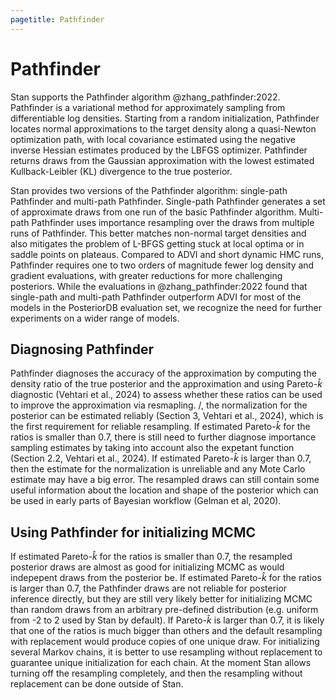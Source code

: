 ```yaml
---
pagetitle: Pathfinder
---
```


# Pathfinder

Stan supports the Pathfinder algorithm @zhang_pathfinder:2022.
Pathfinder is a variational method for approximately
sampling from differentiable log densities.  Starting from a random
initialization, Pathfinder locates normal approximations to the target
density along a quasi-Newton optimization path, with local covariance
estimated using the negative inverse Hessian estimates produced by the
LBFGS optimizer.  Pathfinder returns draws from the Gaussian approximation
with the lowest estimated Kullback-Leibler (KL) divergence to the true
posterior.

Stan provides two versions of the Pathfinder algorithm:  single-path Pathfinder and multi-path Pathfinder.
Single-path Pathfinder generates a set of approximate draws from one run of the basic Pathfinder algorithm.
Multi-path Pathfinder uses importance resampling over the draws from multiple runs of Pathfinder.
This better matches non-normal target densities and also mitigates
the problem of L-BFGS getting stuck at local optima or in saddle points on plateaus.
Compared to ADVI and short dynamic HMC runs, Pathfinder
requires one to two orders of magnitude fewer log density and gradient
evaluations, with greater reductions for more challenging posteriors.
While the evaluations in @zhang_pathfinder:2022 found that
single-path and multi-path Pathfinder outperform ADVI for most of the models in the PosteriorDB evaluation set,
we recognize the need for further experiments on a wider range of models.

## Diagnosing Pathfinder

Pathfinder diagnoses the accuracy of the approximation by computing the density ratio of the true posterior and 
the approximation and using Pareto-$\hat{k}$ diagnostic (Vehtari et al., 2024) to assess whether these ratios can
be used to improve the approximation via resmapling. /, the
normalization for the posterior can be  estimated reliably (Section 3, Vehtari et al., 2024), which is the
first requirement for reliable resampling.  If estimated Pareto-$\hat{k}$ for the ratios is smaller than 0.7,
there is still need to further diagnose importance sampling estimates by taking into account also the expetant
function (Section 2.2, Vehtari et al., 2024). If estimated Pareto-$\hat{k}$ is larger than 0.7, then the 
estimate for the normalization is unreliable and any Mote Carlo estimate may have a big error. The resampled draws
can still contain some useful information about the location and shape of the posterior which can be used in early
parts of Bayesian workflow (Gelman et al, 2020).

## Using Pathfinder for initializing MCMC

If estimated Pareto-$\hat{k}$ for the ratios is smaller than 0.7, the resampled posterior draws are almost as
good for initializing MCMC as would indepepent draws from the posterior be. If estimated Pareto-$\hat{k}$ for the 
ratios is larger than 0.7, the Pathfinder draws are not reliable for posterior inference directly, but they are still 
very likely better for initializing MCMC than random draws from an arbitrary pre-defined distribution (e.g. uniform from 
-2 to 2 used by Stan by default). If Pareto-$\hat{k}$ is larger than 0.7, it is likely that one of the ratios is much bigger
than others and the default resampling with replacement would produce copies of one unique draw. For initializing several
Markov chains, it is better to use resampling without replacement to guarantee unique initialization for each chain. At the
moment Stan allows turning off the resampling completely, and then the resampling without replacement can be done outside of
Stan.

